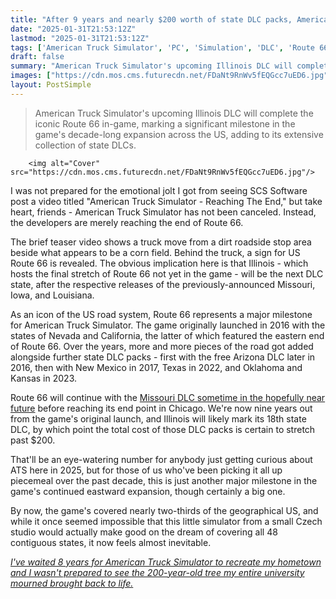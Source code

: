 ```yaml
---
title: "After 9 years and nearly $200 worth of state DLC packs, American Truck Simulator is finally 'reaching the end' of the most famous road in the US"
date: "2025-01-31T21:53:12Z"
lastmod: "2025-01-31T21:53:12Z"
tags: ['American Truck Simulator', 'PC', 'Simulation', 'DLC', 'Route 66', 'Truck Driving']
draft: false
summary: "American Truck Simulator's upcoming Illinois DLC will complete the iconic Route 66 in-game, marking a significant milestone in the game's decade-long expansion across the US, adding to its extensive collection of state DLCs."
images: ["https://cdn.mos.cms.futurecdn.net/FDaNt9RnWv5fEQGcc7uED6.jpg"]
layout: PostSimple
---
```

> American Truck Simulator's upcoming Illinois DLC will complete the iconic Route 66 in-game, marking a significant milestone in the game's decade-long expansion across the US, adding to its extensive collection of state DLCs.


        <img alt="Cover" src="https://cdn.mos.cms.futurecdn.net/FDaNt9RnWv5fEQGcc7uED6.jpg"/>
        
I was not prepared for the emotional jolt I got from seeing SCS Software post a video titled "American Truck Simulator - Reaching The End," but take heart, friends - American Truck Simulator has not been canceled. Instead, the developers are merely reaching the end of Route 66.

The brief teaser video shows a truck move from a dirt roadside stop area beside what appears to be a corn field. Behind the truck, a sign for US Route 66 is revealed. The obvious implication here is that Illinois - which hosts the final stretch of Route 66 not yet in the game - will be the next DLC state, after the respective releases of the previously-announced Missouri, Iowa, and Louisiana.

As an icon of the US road system, Route 66 represents a major milestone for American Truck Simulator. The game originally launched in 2016 with the states of Nevada and California, the latter of which featured the eastern end of Route 66. Over the years, more and more pieces of the road got added alongside further state DLC packs - first with the free Arizona DLC later in 2016, then with New Mexico in 2017, Texas in 2022, and Oklahoma and Kansas in 2023.

Route 66 will continue with the [Missouri DLC sometime in the hopefully near future](https://www.gamesradar.com/ive-waited-8-years-and-now-theyre-finally-putting-my-hometown-in-american-truck-simulator/) before reaching its end point in Chicago. We're now nine years out from the game's original launch, and Illinois will likely mark its 18th state DLC, by which point the total cost of those DLC packs is certain to stretch past $200.

That'll be an eye-watering number for anybody just getting curious about ATS here in 2025, but for those of us who've been picking it all up piecemeal over the past decade, this is just another major milestone in the game's continued eastward expansion, though certainly a big one.

By now, the game's covered nearly two-thirds of the geographical US, and while it once seemed impossible that this little simulator from a small Czech studio would actually make good on the dream of covering all 48 contiguous states, it now feels almost inevitable.

[<em>I've waited 8 years for American Truck Simulator to recreate my hometown and I wasn't prepared to see the 200-year-old tree my entire university mourned brought back to life.</em>](https://www.gamesradar.com/games/simulation/ive-waited-8-years-for-american-truck-simulator-to-recreate-my-hometown-and-i-wasnt-prepared-to-see-the-200-year-old-tree-my-entire-university-mourned-brought-back-to-life/)
        